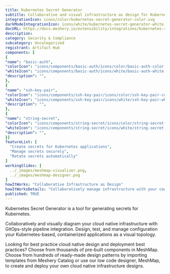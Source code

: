 ```yaml
---
title: Kubernetes Secret Generator
subtitle: Collaborative and visual infrastructure as design for Kubernetes Secret Generator
integrationIcon: icons/color/kubernetes-secret-generator-color.svg
darkModeIntegrationIcon: icons/white/kubernetes-secret-generator-white.svg
docURL: https://docs.meshery.io/extensibility/integrations/kubernetes-secret-generator
description: 
category: Security & Compliance
subcategory: Uncategorized
registrant: Artifact Hub
components: [
{
"name": "basic-auth",
"colorIcon": "icons/components/basic-auth/icons/color/basic-auth-color.svg",
"whiteIcon": "icons/components/basic-auth/icons/white/basic-auth-white.svg",
"description": "",
},
{
"name": "ssh-key-pair",
"colorIcon": "icons/components/ssh-key-pair/icons/color/ssh-key-pair-color.svg",
"whiteIcon": "icons/components/ssh-key-pair/icons/white/ssh-key-pair-white.svg",
"description": "",
},
{
"name": "string-secret",
"colorIcon": "icons/components/string-secret/icons/color/string-secret-color.svg",
"whiteIcon": "icons/components/string-secret/icons/white/string-secret-white.svg",
"description": "",
}]
featureList: [
  "Create secrets for Kubernetes applications",
  "Manage secrets securely",
  "Rotate secrets automatically"
]
workingSlides: [
  ../_images/meshmap-visualizer.png,
  ../_images/meshmap-designer.png
]
howItWorks: "Collaborative Infrastructure as Design"
howItWorksDetails: "Collaboratively manage infrastructure with your coworkers synchronously sharing the same designs."
published: TRUE
---
```


<p>Kubernetes Secret Generator is a tool for generating secrets for Kubernetes.</p>
<p>
  Collaboratively and visually diagram your cloud native infrastructure with GitOps-style pipeline
  integration. Design, test, and manage configuration your Kubernetes-based, containerized
  applications as a visual topology.
</p>
<p>
  Looking for best practice cloud native design and deployment best practices? Choose from thousands
  of pre-built components in MeshMap. Choose from hundreds of ready-made design patterns by
  importing templates from Meshery Catalog or use our low code designer, MeshMap, to create and
  deploy your own cloud native infrastructure designs.
</p>
